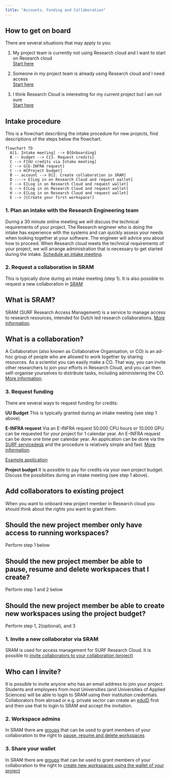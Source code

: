 ```yaml
---
title: "Accounts, Funding and Collaboration"
---
```



## How to get on board

There are several situations that may apply to you:  

1. My project team is currently not using Research cloud and I want to start on Research cloud  
[Start here](#steps-for-setting-up-a-new-research-cloud-project)  

2. Someone in my project team is already using Research cloud and I need access  
[Start here](#add-collaborators-to-existing-project)  

3. I think Research Cloud is interesting for my current project but I am not sure  
[Start here](#steps-for-setting-up-a-new-research-cloud-project)  

## Intake procedure

This is a flowchart describing the intake procedure for new projects, find descriptions of the steps below the flowchart.

```mermaid
flowchart TD
  A[1. Intake meeting] --> B{Onboarding}
  B -- budget --> C{3. Request credits}
  C --> F[UU credits via Intake meeting]
  C --> G[E-INFRA request]
  C --> H[Project budget]
  B -- account --> D[2. Create collaboration in SRAM]
  D ----> E[Log in on Research Cloud and request wallet]
  F --> E[Log in on Research Cloud and request wallet]
  G --> E[Log in on Research Cloud and request wallet]
  H --> E[Log in on Research Cloud and request wallet]
  E --> J[Create your first workspace!]

```

### 1. Plan an intake with the Research Engineering team
During a 30 minute online meeting we will discuss the technical requirements of your project. The Research engineer who is doing the intake has experience with the systems and can quickly assess your needs when looking together at your software. The engineer will advice you about how to proceed. When Research cloud meets the technical requirements of your project, we will arrange administration that is necessary to get started during the intake.
[Schedule an intake meeting](https://outlook.office365.com/owa/calendar/HPCSupport1@solisservices.onmicrosoft.com/bookings/).

### 2. Request a collaboration in SRAM

This is typically done during an intake meeting (step 1). It is also possible to request a new collaboration in [SRAM](https://sram.surf.nl)

::: {.callout-note collapse="true"}
## What is SRAM?

SRAM (SURF Research Access Management) is a service to manage access to research resources, intended for Dutch led research collaborations. [More information](https://wiki.surfnet.nl/pages/viewpage.action?pageId=31105834).
:::

::: {.callout-note collapse="true"}
## What is a collaboration?

A Collaboration (also known as Collaborative Organisation, or CO) is an ad-hoc group of people who are allowed to work together by sharing resources. As a scientist you can easily make a CO. That way, you can invite other researchers to join your efforts in Research Cloud, and you can then self-organise yourselves to distribute tasks, including administering the CO. [More information](https://servicedesk.surf.nl/wiki/pages/viewpage.action?pageId=17825822).

:::

### 3. Request funding
There are several ways to request funding for credits:  

**UU Budget**
This is typically granted during an intake meeting (see step 1 above).

**E-INFRA request**
Via an E-INFRA request 50.000 CPU hours or 10.000 GPU can be requested for your project for 1 calendar year. An E-INFRA request can be done one time per calendar year. An application can be done via the [SURF servicedesk](https://servicedesk.surfsara.nl/) and the procedure is relatively simple and fast. [More information](https://www.surf.nl/en/research-it/apply-for-access-to-compute-services).

[Example application](einfra.qmd)

**Project budget**
It is possible to pay for credits via your own project budget. Discuss the possiblities during an intake meeting (see step 1 above).

## Add collaborators to existing project

When you want to onboard new project member in Research cloud you should think about the rights you want to grant them:

::: {.callout-note collapse="true"}
## Should the new project member only have access to running workspaces? 

Perform step 1 below
:::

::: {.callout-note collapse="true"}
## Should the new project member be able to pause, resume and delete workspaces that I create? 

Perform step 1 and 2 below
:::

::: {.callout-note collapse="true"}
## Should the new project member be able to create new workspaces using the project budget? 

Perform step 1, 2(optional), and 3
:::


### 1. Invite a new collaborator via SRAM
SRAM is used for access management for SURF Research Cloud. It is possible to [invite collaborators to your collaboration (project)](https://wiki.surfnet.nl/display/SRAM/Invite+admins+and+members+to+a+collaboration)

::: {.callout-note collapse="true"}
## Who can I invite?

It is possible to invite anyone who has an email address to join your project. Students and employees from most Universities (and Universities of Applied Sciences) will be able to login to SRAM using their institution credentials. Collaborators from abroad or e.g. private sector can create an [eduID](https://eduid.nl/) first and then use that to login to SRAM and accept the invitation.
:::

### 2. Workspace admins
In SRAM there are [groups](https://wiki.surfnet.nl/display/SRAM/Manage+groups+of+collaboration+members) that can be used to grant members of your collaboration to the right to [pause, resume and delete workspaces](https://servicedesk.surf.nl/wiki/display/WIKI/Sharing+control%3A+workspace+admin)

### 3. Share your wallet
In SRAM there are [groups](https://wiki.surfnet.nl/display/SRAM/Manage+groups+of+collaboration+members) that can be used to grant members of your collaboration to the right to [create new workspaces using the wallet of your project](https://servicedesk.surf.nl/wiki/display/WIKI/Access+to+CO-wallet)

